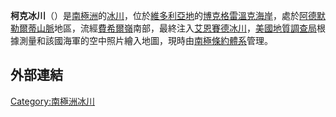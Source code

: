 {{Coord|72|2|S|169|9|E|source:GNIS|display=title}}

'''柯克冰川'''（{{lang-en|Kirk Glacier}}）是[[南極洲|南極洲]]的[[冰川|冰川]]，位於[[維多利亞地|維多利亞地]]的[[博克格雷溫克海岸|博克格雷溫克海岸]]，處於[[阿德默勒爾蒂山脈|阿德默勒爾蒂山脈]]地區，流經[[費希爾嶺|費希爾嶺]]南部，最終注入[[艾恩賽德冰川|艾恩賽德冰川]]，[[美國地質調查局|美國地質調查局]]根據測量和該國海軍的空中照片繪入地圖，現時由[[南極條約體系|南極條約體系]]管理。

==外部連結==
{{cite gnis | type = antarid | id = 7993| name = Kirk Glacier | accessdate = 2013-05-03}}

{{DEFAULTSORT:Kirk Glacier}}
[[Category:南極洲冰川|Category:南極洲冰川]]


{{BorchgrevinkCoast-geo-stub}}